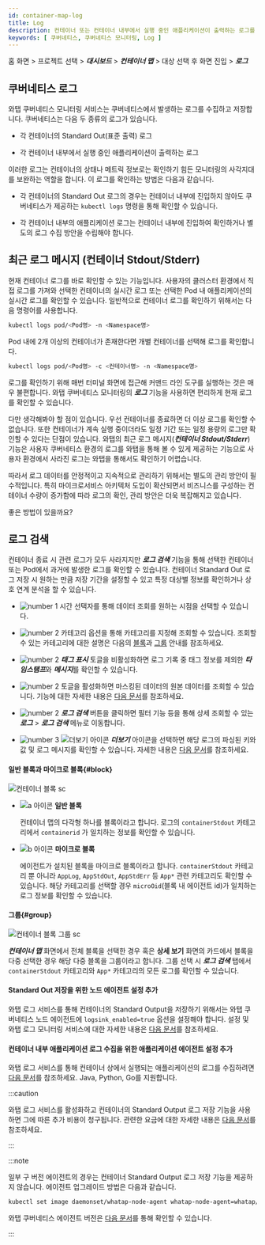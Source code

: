 ```yaml
---
id: container-map-log
title: Log
description: 컨테이너 또는 컨테이너 내부에서 실행 중인 애플리케이션이 출력하는 로그를 바로 확인할 수 있습니다.
keywords: [ 쿠버네티스, 쿠버네티스 모니터링, Log ]
---
```


홈 화면 > 프로젝트 선택 > ***대시보드*** > ***컨테이너 맵*** > 대상 선택 후 <Cmdname sid="BTN07712" className="uitext" /> 화면 진입 > ***로그***

## 쿠버네티스 로그

와탭 쿠버네티스 모니터링 서비스는 쿠버네티스에서 발생하는 로그를 수집하고 저장합니다. 쿠버네티스는 다음 두 종류의 로그가 있습니다.

* 각 컨테이너의 Standard Out(표준 출력) 로그

* 각 컨테이너 내부에서 실행 중인 애플리케이션이 출력하는 로그

이러한 로그는 컨테이너의 상태나 메트릭 정보로는 확인하기 힘든 모니터링의 사각지대를 보완하는 역할을 합니다. 이 로그를 확인하는 방법은 다음과 같습니다.

* 각 컨테이너의 Standard Out 로그의 경우는 컨테이너 내부에 진입하지 않아도 쿠버네티스가 제공하는 `kubectl logs` 명령을 통해 확인할 수 있습니다.

* 각 컨테이너 내부의 애플리케이션 로그는 컨테이너 내부에 진입하여 확인하거나 별도의 로그 수집 방안을 수립해야 합니다.

## 최근 로그 메시지 (컨테이너 Stdout/Stderr)

현재 컨테이너 로그를 바로 확인할 수 있는 기능입니다. 사용자의 클러스터 환경에서 직접 로그를 가져와 선택한 컨테이너의 실시간 로그 또는 선택한 Pod 내 애플리케이션의 실시간 로그를 확인할 수 있습니다. 일반적으로 컨테이너 로그를 확인하기 위해서는 다음 명령어를 사용합니다.

```bash
kubectl logs pod/<Pod명> -n <Namespace명>
```

Pod 내에 2개 이상의 컨테이너가 존재한다면 개별 컨테이너를 선택해 로그를 확인합니다.

```bash
kubectl logs pod/<Pod명> -c <컨테이너명> -n <Namespace명>
```

로그를 확인하기 위해 매번 터미널 화면에 접근해 커맨드 라인 도구를 실행하는 것은 매우 불편합니다. 와탭 쿠버네티스 모니터링의 ***로그*** 기능을 사용하면 편리하게 현재 로그를 확인할 수 있습니다. 

<ImgLang img='k8s-container-log.png' desc='최근 로그 메시지' />

다만 생각해봐야 할 점이 있습니다. 우선 컨테이너를 종료하면 더 이상 로그를 확인할 수 없습니다. 또한 컨테이너가 계속 실행 중이더라도 일정 기간 또는 일정 용량의 로그만 확인할 수 있다는 단점이 있습니다. 와탭의 최근 로그 메시지(***컨테이너 Stdout/Stderr***) 기능은 사용자 쿠버네티스 환경의 로그를 와탭을 통해 볼 수 있게 제공하는 기능으로 사용자 환경에서 사라진 로그는 와탭을 통해서도 확인하기 어렵습니다. 

따라서 로그 데이터를 안정적이고 지속적으로 관리하기 위해서는 별도의 관리 방안이 필수적입니다. 특히 마이크로서비스 아키텍처 도입이 확산되면서 비즈니스를 구성하는 컨테이너 수량이 증가함에 따라 로그의 확인, 관리 방안은 더욱 복잡해지고 있습니다.

좋은 방법이 있을까요?

## 로그 검색

컨테이너 종료 시 관련 로그가 모두 사라지지만 ***로그 검색*** 기능을 통해 선택한 컨테이너 또는 Pod에서 과거에 발생한 로그를 확인할 수 있습니다. 컨테이너 Standard Out 로그 저장 시 원하는 만큼 저장 기간을 설정할 수 있고 특정 대상별 정보를 확인하거나 상호 연계 분석을 할 수 있습니다. 

<ImgLang img='k8s-log-search.png' desc='로그 검색' />

* ![number 1](/img/number-01.png) 시간 선택자를 통해 데이터 조회를 원하는 시점을 선택할 수 있습니다. 

* ![number 2](/img/number-02.png) 카테고리 옵션을 통해 카테고리를 지정해 조회할 수 있습니다. 조회할 수 있는 카테고리에 대한 설명은 다음의 [블록](#block)과 [그룹](#group) 안내를 참조하세요.

* ![number 2](/img/number-02.png) ***태그 표시*** 토글을 비활성화하면 로그 기록 중 태그 정보를 제외한 ***타임스탬프***와 ***메시지***를 확인할 수 있습니다.

* ![number 2](/img/number-02.png) <Cmdname sid="DSC08818" className="uitext" /> 토글을 활성화하면 마스킹된 데이터의 원본 데이터를 조회할 수 있습니다. <Cmdname sid="TTL08814" className="uitext" /> 기능에 대한 자세한 내용은 [다음 문서](/log/log-setting#log-deidentification-of-personal-info)를 참조하세요. 

* ![number 2](/img/number-02.png) ***로그 검색*** 버튼을 클릭하면 필터 기능 등을 통해 상세 조회할 수 있는 ***로그*** > ***로그 검색*** 메뉴로 이동합니다. 

* ![number 3](/img/number-03.png) ![더보기 아이콘](/img/ic-caret-right.svg) ***더보기*** 아이콘을 선택하면 해당 로그의 파싱된 키와 값 및 로그 메시지를 확인할 수 있습니다. 자세한 내용은 [다음 문서](/log/log-search)를 참조하세요.

#### 일반 블록과 마이크로 블록{#block}

![컨테이너 블록 sc](/img/k8s-block.png)

* ![a 아이콘](/img/char-a.svg) **일반 블록**

  컨테이너 맵의 다각형 하나를 블록이라고 합니다. 로그의 `containerStdout` 카테고리에서 `containerid` 가 일치하는 정보를 확인할 수 있습니다.

* ![b 아이콘](/img/char-b.svg) **마이크로 블록**

  에이전트가 설치된 블록을 마이크로 블록이라고 합니다. `containerStdout` 카테고리 뿐 아니라 `AppLog`, `AppStdOut`, `AppStdErr` 등 `App*` 관련 카테고리도 확인할 수 있습니다. 해당 카테고리를 선택할 경우 `microOid`(블록 내 에이전트 id)가 일치하는 로그 정보를 확인할 수 있습니다.

#### 그룹{#group}

![컨테이너 블록 그룹 sc](/img/k8s-container-group.png)

***컨테이너 맵*** 화면에서 전체 블록을 선택한 경우 혹은 **상세 보기** 화면의 카드에서 블록을 다중 선택한 경우 해당 다중 블록을 그룹이라고 합니다. 그룹 선택 시 ***로그 검색*** 탭에서 `containerStdout` 카테고리와 `App*` 카테고리의 모든 로그를 확인할 수 있습니다.

#### Standard Out 저장을 위한 노드 에이전트 설정 추가 

와탭 로그 서비스를 통해 컨테이너의 Standard Output을 저장하기 위해서는 와탭 쿠버네티스 노드 에이전트에 `logsink_enabled=true` 옵션을 설정해야 합니다. 설정 및 와탭 로그 모니터링 서비스에 대한 자세한 내용은 [다음 문서](../log/log-k8s#k8s-log-node)를 참조하세요.


#### 컨테이너 내부 애플리케이션 로그 수집을 위한 애플리케이션 에이전트 설정 추가

와탭 로그 서비스를 통해 컨테이너 상에서 실행되는 애플리케이션의 로그를 수집하려면 [다음 문서](../log/log-k8s#k8s-log-app)를 참조하세요. Java, Python, Go를 지원합니다. 

:::caution

와탭 로그 서비스를 활성화하고 컨테이너의 Standard Output 로그 저장 기능을 사용하면 그에 따른 추가 비용이 청구됩니다. 관련한 요금에 대한 자세한 내용은 [다음 문서](https://www.whatap.io/ko/pricing/)를 참조하세요.

:::

:::note

일부 구 버전 에이전트의 경우는 컨테이너 Standard Output 로그 저장 기능을 제공하지 않습니다. 에이전트 업그레이드 방법은 다음과 같습니다.

```bash title='Agent update'
kubectl set image daemonset/whatap-node-agent whatap-node-agent=whatap/kube_mon:<에이전트버전> -n whatap-monitoring
```

와탭 쿠버네티스 에이전트 버전은 [다음 문서](https://hub.docker.com/r/whatap/kube_mon/tags)를 통해 확인할 수 있습니다.

:::
